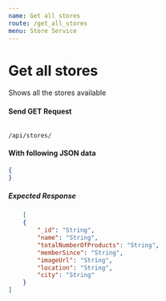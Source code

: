 ```yaml
---
name: Get all stores
route: /get_all_stores
menu: Store Service
---
```


# Get all stores 
Shows all the stores available

#### Send GET Request 
<Code>
/api/stores/
</Code>

#### With following JSON data
```json
{
}
```

##### Expected Response
```json
    [
    {
        "_id": "String",
        "name": "String",
        "totalNumberOfProducts": "String",
        "memberSince": "String",
        "imageUrl": "String",
        "location": "String",
        "city": "String"
    }
]
```
